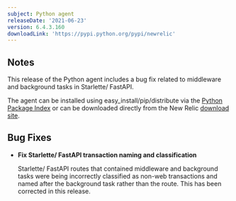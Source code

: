 ```yaml
---
subject: Python agent
releaseDate: '2021-06-23'
version: 6.4.3.160
downloadLink: 'https://pypi.python.org/pypi/newrelic'
---
```



## Notes

This release of the Python agent includes a bug fix related to middleware and background tasks in Starlette/ FastAPI.

The agent can be installed using easy_install/pip/distribute via the [Python Package Index](https://pypi.python.org/pypi/newrelic) or can be downloaded directly from the New Relic [download site](http://download.newrelic.com/python_agent/release).


## Bug Fixes

* **Fix Starlette/ FastAPI transaction naming and classification**

  Starlette/ FastAPI routes that contained middleware and background tasks were being incorrectly classified as non-web transactions and named after the background task rather than the route. This has been corrected in this release.

